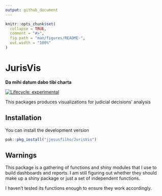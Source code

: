 ```yaml
---
output: github_document
---
```


<!-- README.md is generated from README.Rmd. Please edit that file -->

```r
knitr::opts_chunk$set(
  collapse = TRUE,
  comment = "#>",
  fig.path = "man/figures/README-",
  out.width = "100%"
)
```
# JurisVis 
**Da mihi datum dabo tibi charta**

<!-- badges: start -->
[![Lifecycle: experimental](https://img.shields.io/badge/lifecycle-experimental-orange.svg)](https://www.tidyverse.org/lifecycle/#experimental)
<!-- badges: end -->

This packages produces visualizations for judicial decisions' analysis

## Installation

You can install the development version

``` r
pak::pkg_install("jjesusfilho/JurisVis")
```

## Warnings

This package is a gathering of functions and shiny modules that I  use to build dashboards and reports. I am still figuring out whether they should make up a shiny package or just a set of independent functions.

I haven't tested its functions enough to ensure they work accordingly.


